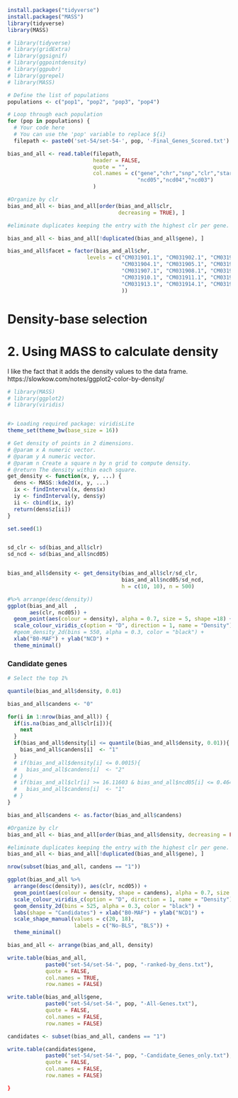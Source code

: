 
```r

install.packages("tidyverse")
install.packages("MASS")
library(tidyverse)
library(MASS)

# library(tidyverse)
# library(gridExtra)
# library(ggsignif)
# library(ggpointdensity)
# library(ggpubr)
# library(ggrepel)
# library(MASS)
```

```r

# Define the list of populations
populations <- c("pop1", "pop2", "pop3", "pop4")

# Loop through each population
for (pop in populations) {
  # Your code here
  # You can use the 'pop' variable to replace ${i}
  filepath <- paste0('set-54/set-54-', pop, '-Final_Genes_Scored.txt')

bias_and_all <- read.table(filepath,
                           header = FALSE, 
                           quote = "",
                           col.names = c("gene","chr","snp","clr","start","end", 
                                         "ncd05","ncd04","ncd03")
                           )

```

```r
#Organize by clr
bias_and_all <- bias_and_all[order(bias_and_all$clr, 
                                   decreasing = TRUE), ]

#eliminate duplicates keeping the entry with the highest clr per gene.

bias_and_all <- bias_and_all[!duplicated(bias_and_all$gene), ]

```

```r

bias_and_all$facet = factor(bias_and_all$chr, 
                         levels = c("CM031901.1", "CM031902.1", "CM031903.1", 
                                    "CM031904.1", "CM031905.1", "CM031906.1", 
                                    "CM031907.1", "CM031908.1", "CM031909.1", 
                                    "CM031910.1", "CM031911.1", "CM031912.1", 
                                    "CM031913.1", "CM031914.1", "CM031915.1"
                                    ))

```

# Density-base selection

#####################

# 2. Using MASS to calculate density
I like the fact that it adds the density values to the data frame.
https://slowkow.com/notes/ggplot2-color-by-density/

```r
# library(MASS)
# library(ggplot2)
# library(viridis)


#> Loading required package: viridisLite
theme_set(theme_bw(base_size = 16))

# Get density of points in 2 dimensions.
# @param x A numeric vector.
# @param y A numeric vector.
# @param n Create a square n by n grid to compute density.
# @return The density within each square.
get_density <- function(x, y, ...) {
  dens <- MASS::kde2d(x, y, ...)
  ix <- findInterval(x, dens$x)
  iy <- findInterval(y, dens$y)
  ii <- cbind(ix, iy)
  return(dens$z[ii])
}

set.seed(1)


sd_clr <- sd(bias_and_all$clr)
sd_ncd <- sd(bias_and_all$ncd05)


bias_and_all$density <- get_density(bias_and_all$clr/sd_clr, 
                                    bias_and_all$ncd05/sd_ncd, 
                                    h = c(10, 10), n = 500)


```


```r
#%>% arrange(desc(density))
ggplot(bias_and_all  ,
       aes(clr, ncd05)) + 
  geom_point(aes(colour = density), alpha = 0.7, size = 5, shape =18) +
  scale_colour_viridis_c(option = "D", direction = 1, name = "Density") +
  #geom_density_2d(bins = 550, alpha = 0.3, color = "black") +
  xlab("B0-MAF") + ylab("NCD") + 
  theme_minimal()

```
### Candidate genes


```r
# Select the top 1%

quantile(bias_and_all$density, 0.01)

bias_and_all$candens <- "0"

for(i in 1:nrow(bias_and_all)) {                     
  if(is.na(bias_and_all$clr[i])){
    next
  }
  if(bias_and_all$density[i] <= quantile(bias_and_all$density, 0.01)){
    bias_and_all$candens[i]  <- "1"
  }
  # if(bias_and_all$density[i] <= 0.0015){
  #   bias_and_all$candens[i]  <- "2"
  # }
  # if(bias_and_all$clr[i] >= 16.11603 & bias_and_all$ncd05[i] <= 0.4647506){
  #   bias_and_all$candens[i]  <- "1"
  # }
}

bias_and_all$candens <- as.factor(bias_and_all$candens)

#Organize by clr
bias_and_all <- bias_and_all[order(bias_and_all$density, decreasing = FALSE), ]

#eliminate duplicates keeping the entry with the highest clr per gene.
bias_and_all <- bias_and_all[!duplicated(bias_and_all$gene), ]

nrow(subset(bias_and_all, candens == "1"))
```

```r

ggplot(bias_and_all %>% 
  arrange(desc(density)), aes(clr, ncd05)) + 
  geom_point(aes(colour = density, shape = candens), alpha = 0.7, size = 5) +
  scale_colour_viridis_c(option = "D", direction = 1, name = "Density") +
  geom_density_2d(bins = 525, alpha = 0.3, color = "black") +
  labs(shape = "Candidates") + xlab("B0-MAF") + ylab("NCD1") + 
  scale_shape_manual(values = c(20, 18),
                     labels = c("No-BLS", "BLS")) +
  theme_minimal()

```


```r

bias_and_all <- arrange(bias_and_all, density)

write.table(bias_and_all, 
            paste0("set-54/set-54-", pop, "-ranked-by_dens.txt"), 
            quote = FALSE, 
            col.names = TRUE, 
            row.names = FALSE)

write.table(bias_and_all$gene, 
            paste0("set-54/set-54-", pop, "-All-Genes.txt"),
            quote = FALSE, 
            col.names = FALSE, 
            row.names = FALSE)

candidates <- subset(bias_and_all, candens == "1")

write.table(candidates$gene, 
            paste0("set-54/set-54-", pop, "-Candidate_Genes_only.txt"),
            quote = FALSE, 
            col.names = FALSE, 
            row.names = FALSE)

}

```


